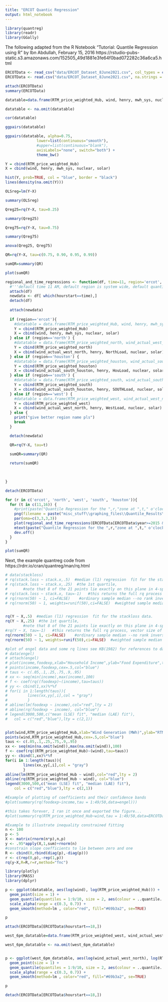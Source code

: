 ```yaml
---
title: "ERCOT Quantic Regression"
output: html_notebook
---
```




```r
library(quantreg)
library(readr)
library(GGally)
```
The following adapted from the R Notebook "Tutorial: Quantile Regression using R" by Ibn Abdullah, February 15, 2016
https://rstudio-pubs-static.s3.amazonaws.com/152505_49d1881e3fe64f0bad072282c36a6ca5.html

```r
ERCOTData <- read_csv("data/ERCOT_Dataset_8June2021.csv", col_types = cols(DA_awarded_MW_PWRSTR = col_double()),  na.strings = ".")
ERCOTData <- read.csv("data/ERCOT_Dataset_8June2021.csv", na.strings = ".")
```

```r
attach(ERCOTData)
summary(ERCOTData)

```

```r
datatable=data.frame(RTM_price_weighted_Hub, wind, henry, mwh_sys, nuclear, solar)

datatable <- na.omit(datatable)

cor(datatable)
```

```r
ggpairs(datatable)

ggpairs(datatable, alpha=0.75,
              lower=list(continuous="smooth"),
              #upper=list(continuous="blank"),
              axisLabels="none", switch="both") +
              theme_bw()
```

```r
Y = cbind(RTM_price_weighted_Hub)
X = cbind(wind, henry, mwh_sys, nuclear, solar)

```

```r
hist(Y, prob=TRUE, col = "blue", border = "black")
lines(density(na.omit(Y)))

```

```r
OLSreg=lm(Y~X)

summary(OLSreg)
```

```r
Qreg25=rq(Y~X, tau=0.25)

summary(Qreg25)
```

```r
Qreg75=rq(Y~X, tau=0.75)

summary(Qreg75)
```

```r
anova(Qreg25, Qreg75)
```

```r
QR=rq(Y~X, tau=c(0.75, 0.90, 0.95, 0.99))

sumQR=summary(QR)
```

```r
plot(sumQR)
```


```r
regional_and_time_regressions <- function(df, time=11, region='ercot', t=c(0.10, 0.25, 0.50, 0.75, 0.90)){
  #'''default time 11 AM, default region is system wide, default quantiles are 0.10, 0.25, 0.50, 0.75, 0.90'''
  attach(df)
  newdata <- df[ which(hourstart==time),]
  detach(df)
  
  attach(newdata)
  
  if (region=='ercot'){
    #datatable = data.frame(RTM_price_weighted_Hub, wind, henry, mwh_sys, nuclear, solar)
    Y = cbind(RTM_price_weighted_Hub)
    X = cbind(wind, henry, mwh_sys, nuclear, solar)
  } else if (region=='north') {
    #datatable = data.frame(RTM_price_weighted_north, wind_actual_west_north, henry, NorthLoad, nuclear, solar)
    Y = cbind(RTM_price_weighted_north)
    X = cbind(wind_actual_west_north, henry, NorthLoad, nuclear, solar)
  } else if (region=='houston') {
    #datatable = data.frame(RTM_price_weighted_houston, wind_actual_south_houston, henry, HouLoad, nuclear, solar)
    Y = cbind(RTM_price_weighted_houston)
    X = cbind(wind_actual_south_houston, henry, HouLoad, nuclear, solar)
  } else if (region=='south') {
    #datatable = data.frame(RTM_price_weighted_south, wind_actual_south_houston, henry, SOUTHLoad, nuclear, solar)
    Y = cbind(RTM_price_weighted_south)
    X = cbind(wind_actual_south_houston, henry, SOUTHLoad, nuclear, solar)
  } else if (region=='west') {
    #datatable = data.frame(RTM_price_weighted_west, wind_actual_west_north, henry, WestLoad, nuclear, solar)
    Y = cbind(RTM_price_weighted_west)
    X = cbind(wind_actual_west_north, henry, WestLoad, nuclear, solar)
  } else {
    print("give better region name pls")
    break
  }

  detach(newdata)

  QR=rq(Y~X, tau=t)

  sumQR=summary(QR)
  
  return(sumQR)

  
  
}

```

```r

detach(ERCOTData)

for (r in c('ercot', 'north', 'west', 'south', 'houston')){
  for (t in c(11,16)) {
    #print(paste("Quantile Regression for the ",r,"zone at ",t," o'clock."))
    png(filename = paste("misc_stuff\\graphing_files\\Quantile_Results\\15-18_quantile_", r, "_", t, ".png",sep = ""))
    par(oma=c(3,3,3,3))
    plot(regional_and_time_regressions(ERCOTData[ERCOTData$year>=2015 & ERCOTData$year<=2019,],region = r, time = t))
    mtext(paste("Quantile Regression for the ",r,"zone at ",t," o'clock. 2015-2018 data"), outer = TRUE, cex = 1.5, line = 1)
    dev.off()
  }
}

```

```r
plot(sumQR)
```





Next, the example quantreg code from https://rdrr.io/cran/quantreg/man/rq.html



```r
# data(stackloss)
# rq(stack.loss ~ stack.x,.5)  #median (l1) regression  fit for the stackloss data. 
# rq(stack.loss ~ stack.x,.25)  #the 1st quartile, 
#       #note that 8 of the 21 points lie exactly on this plane in 4-space! 
# rq(stack.loss ~ stack.x, tau=-1)   #this returns the full rq process
# rq(rnorm(50) ~ 1, ci=FALSE)    #ordinary sample median --no rank inversion ci
# rq(rnorm(50) ~ 1, weights=runif(50),ci=FALSE)  #weighted sample median 


rq(Y ~ X,.5)  #median (l1) regression  fit for the stackloss data. 
rq(Y ~ X,.25)  #the 1st quartile, 
        #note that 8 of the 21 points lie exactly on this plane in 4-space! 
#rq(Y ~ X, tau=-1)   #this returns the full rq process, vector size of 171 GB too big for my machine qq
rq(rnorm(50) ~ 1, ci=FALSE)    #ordinary sample median --no rank inversion ci
rq(rnorm(50) ~ 1, weights=runif(50),ci=FALSE)  #weighted sample median 

```

```r
#plot of engel data and some rq lines see KB(1982) for references to data
# data(engel)
# attach(engel)
# plot(income,foodexp,xlab="Household Income",ylab="Food Expenditure",type = "n", cex=.5)
# points(income,foodexp,cex=.5,col="blue")
# taus <- c(.05,.1,.25,.75,.9,.95)
# xx <- seq(min(income),max(income),100)
# f <- coef(rq((foodexp)~(income),tau=taus))
# yy <- cbind(1,xx)%*%f
# for(i in 1:length(taus)){
#         lines(xx,yy[,i],col = "gray")
#         }
# abline(lm(foodexp ~ income),col="red",lty = 2)
# abline(rq(foodexp ~ income), col="blue")
# legend(3000,500,c("mean (LSE) fit", "median (LAE) fit"),
# 	col = c("red","blue"),lty = c(2,1))


plot(wind,RTM_price_weighted_Hub,xlab="Wind Generation (MWh)",ylab="RTM Price (Weighted Hub Average, $/MWh)",type = "n", cex=.5)
points(wind,RTM_price_weighted_Hub,cex=.5,col="blue")
taus <- c(.05,.1,.25,.75,.9,.95)
xx <- seq(min(na.omit(wind)),max(na.omit(wind)),100)
f <- coef(rq((RTM_price_weighted_Hub)~(wind),tau=taus))
yy <- cbind(1,xx)%*%f
for(i in 1:length(taus)){
        lines(xx,yy[,i],col = "gray")
        }
abline(lm(RTM_price_weighted_Hub ~ wind),col="red",lty = 2)
abline(rq(RTM_price_weighted_Hub ~ wind), col="blue")
legend(3000,500,c("mean (LSE) fit", "median (LAE) fit"),
	col = c("red","blue"),lty = c(2,1))
```

```r
#Example of plotting of coefficients and their confidence bands
#plot(summary(rq(foodexp~income,tau = 1:49/50,data=engel)))

#this takes forever, I ran it once and exported the figure...
#plot(summary(rq(RTM_price_weighted_Hub~wind,tau = 1:49/50,data=ERCOTData)))
```

```r
#Example to illustrate inequality constrained fitting
n <- 100
p <- 5
X <- matrix(rnorm(n*p),n,p)
y <- .95*apply(X,1,sum)+rnorm(n)
#constrain slope coefficients to lie between zero and one
R <- cbind(0,rbind(diag(p),-diag(p)))
r <- c(rep(0,p),-rep(1,p))
rq(y~X,R=R,r=r,method="fnc")
```

```r
library(plotly)
library(MASS)
library(dplyr)

p <- ggplot(datatable, aes(log(wind), log(RTM_price_weighted_Hub))) +
  geom_point(size = 1) +
  geom_quantile(quantiles = 1:9/10, size = 2, aes(colour = ..quantile..)) +
  scale_alpha(range = c(0.3, 0.7)) +
  geom_smooth(method=lm , color="red", fill="#69b3a2", se=TRUE)

p
```

```r

attach(ERCOTData[ERCOTData$hourstart==18,])
```

```r
west_6pm_datatable=data.frame(RTM_price_weighted_west, wind_actual_west_north, henry, WestLoad, nuclear, solar)

west_6pm_datatable <- na.omit(west_6pm_datatable)


p <- ggplot(west_6pm_datatable, aes(log(wind_actual_west_north), log(RTM_price_weighted_west))) +
  geom_point(size = 1) +
  geom_quantile(quantiles = 1:9/10, size = 2, aes(colour = ..quantile..)) +
  scale_alpha(range = c(0.3, 0.7)) +
  geom_smooth(method=lm , color="red", fill="#69b3a2", se=TRUE)

p
```

```r
detach(ERCOTData[ERCOTData$hourstart==18,])
```

